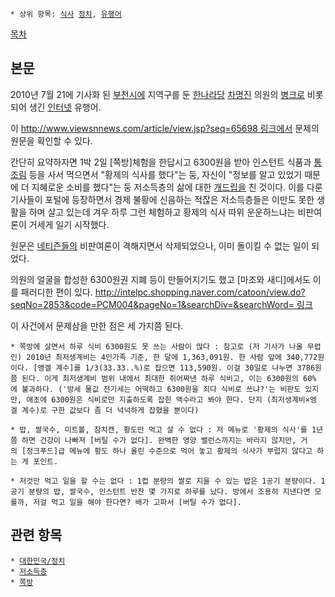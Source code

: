  * 상위 항목: [[식사]] [[정치]], [[유행어]]

[[목차]]
== 본문 ==
2010년 7월 21에 기사화 된 [[부천시]]에 지역구를 둔 [[한나라당]] [[차명진]] 의원의 [[병크]]로 비롯되어 생긴 [[인터넷]] 유행어.

이 [[http://www.viewsnnews.com/article/view.jsp?seq=65698 링크]]에서 문제의 원문을 확인할 수 있다.

간단히 요약하자면 1박 2일 [쪽방]체험을 한답시고 6300원을 받아 인스턴트 식품과 [[통조림]] 등을 사서 먹으면서 "황제의 식사를 했다"는 둥, 자신이 "정보를 알고 있었기 때문에 더 지혜로운 소비를 했다"는 둥 저소득층의 삶에 대한 [[개드립]]을 친 것이다. 이를 다룬 기사들이 포털에 등장하면서 경제 불황에 신음하는 적잖은 저소득층들은 이만도 못한 생활을 하며 살고 있는데 겨우 하루 그런 체험하고 황제의 식사 따위 운운하느냐는 비판여론이 거세게 일기 시작했다.

원문은 [[네티즌]]들의 비판여론이 격해지면서 삭제되었으나, 이미 돌이킬 수 없는 일이 되었다. 

의원의 얼굴을 합성한 6300원권 지폐 등이 만들어지기도 했고 [마조와 새디]에서도 이를 패러디한 편이 있다. [[http://intelpc.shopping.naver.com/catoon/view.do?seqNo=2853&code=PCM004&pageNo=1&searchDiv=&searchWord= 링크]]

이 사건에서 문제삼을 만한 점은 세 가지쯤 된다.

 * 쪽방에 살면서 하루 식비 6300원도 못 쓰는 사람이 많다 : 참고로 (저 기사가 나올 무렵인) 2010년 최저생계비는 4인가족 기준, 한 달에 1,363,091원. 한 사람 앞에 340,772원이다. [엥겔 계수]를 1/3(33.33..%)로 잡으면 113,590원. 이걸 30일로 나누면 3786원쯤 된다. 이게 최저생계비 범위 내에서 최대한 쥐어짜낸 하루 식비고, 이는 6300원의 60%에 불과하다. ('방세 물값 전기세는 어떡하고 6300원을 죄다 식비로 쓰냐?'는 비판도 있지만, 애초에 6300원은 식비로만 지출하도록 잡힌 액수라고 봐야 한다. 단지 (최저생계비×엥겔 계수)로 구한 값보다 좀 더 넉넉하게 잡혔을 뿐이다)

 * 밥, 쌀국수, 미트볼, 참치캔, 황도만 먹고 살 수 없다 : 저 메뉴로 '황제의 식사'를 1년쯤 하면 건강이 나빠져 [버틸 수가 없다]. 완벽한 영양 밸런스까지는 바라지 않지만, 거의 [정크푸드]급 메뉴에 황도 하나 올린 수준으로 먹어 놓고 황제의 식사가 부럽지 않다고 하는 게 포인트.

 * 저것만 먹고 일을 할 수는 없다 : 1컵 분량의 쌀로 지을 수 있는 밥은 1공기 분량이다. 1공기 분량의 밥, 쌀국수, 인스턴트 반찬 몇 가지로 하루를 났다. 방에서 조용히 지낸다면 모를까, 저걸 먹고 일을 해야 한다면? 배가 고파서 [버틸 수가 없다].
== 관련 항목 ==
 * [[대한민국/정치]]
 * [[저소득층]]
 * [[쪽방]]
 

